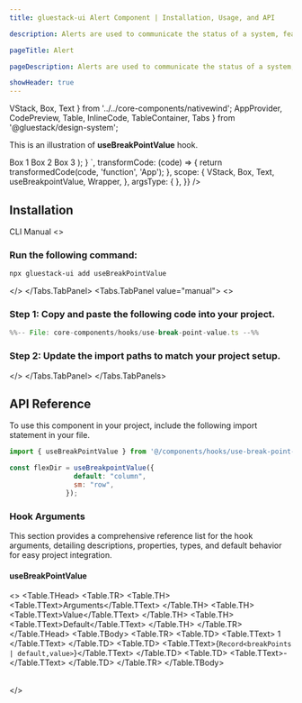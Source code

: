 ```yaml
---
title: gluestack-ui Alert Component | Installation, Usage, and API

description: Alerts are used to communicate the status of a system, feature, or page. They indicate a specific state that may require attention from the user.

pageTitle: Alert

pageDescription: Alerts are used to communicate the status of a system, feature, or page. They indicate a specific state that may require attention from the user.

showHeader: true
---
```



<Meta title="with-nativewind/Hooks/useBreakPointValue" />

  VStack,
  Box,
  Text
} from '../../core-components/nativewind';
  AppProvider,
  CodePreview,
  Table,
  InlineCode,
  TableContainer,
  Tabs
} from '@gluestack/design-system';

This is an illustration of **useBreakPointValue** hook.

<Wrapper>
  <CodePreview
    _rendererWrapper={{ px: '$2.5' }}
    showComponentRenderer={true}
    showArgsController={true}
    metaData={{
      code: `
      function App(){
         const flexDir = useBreakpointValue({
                default: "column",
                sm: "row",
              });
          return (
            <VStack
              style={{
                flexDirection: flexDir,
                gap: 10,
              }}
            >
              <Box className={"justify-center items-center p-4 rounded bg-blue-500"}>
                <Text className="font-bold text-typography-0">Box 1</Text>
              </Box>
              <Box className={"justify-center items-center p-4 rounded bg-blue-600"}>
                <Text className="font-bold text-typography-0">Box 2</Text>
              </Box>
              <Box className={"justify-center items-center p-4 rounded bg-blue-700"}>
                <Text className="font-bold text-typography-0">Box 3</Text>
              </Box>
            </VStack>
          );
        }
      `,
      transformCode: (code) => {
        return transformedCode(code, 'function', 'App');
      },
      scope: {
        VStack,
        Box,
        Text,
        useBreakpointValue,
        Wrapper,
      },
      argsType: {
      },
    }}
  />
</Wrapper>

<br />

## Installation

<Tabs value="cli" type="section">
<Tabs.TabList>
      <Tabs.Tab value="cli">
        <Tabs.TabTitle>CLI</Tabs.TabTitle>
      </Tabs.Tab>
     <Tabs.Tab value="manual">
        <Tabs.TabTitle>Manual</Tabs.TabTitle>
     </Tabs.Tab>
  </Tabs.TabList>
  <Tabs.TabPanels>
    <Tabs.TabPanel value="cli">
<>

### Run the following command:
  ```bash
  npx gluestack-ui add useBreakPointValue
  ```
</>
    </Tabs.TabPanel>
    <Tabs.TabPanel value="manual"> 
<>


### Step 1: Copy and paste the following code into your project.

<CollapsibleCode>

```jsx 
%%-- File: core-components/hooks/use-break-point-value.ts --%% 
```

</CollapsibleCode>

### Step 2: Update the import paths to match your project setup.
</>
    </Tabs.TabPanel>
  </Tabs.TabPanels>
</Tabs>

## API Reference

To use this component in your project, include the following import statement in your file.

```jsx
import { useBreakPointValue } from '@/components/hooks/use-break-point-value';
```

```jsx
const flexDir = useBreakpointValue({
                default: "column",
                sm: "row",
              });
```

### Hook Arguments

This section provides a comprehensive reference list for the hook arguments, detailing descriptions, properties, types, and default behavior for easy project integration.

#### useBreakPointValue

<>
  <TableContainer>
    <Table>
      <Table.THead>
        <Table.TR>
          <Table.TH>
            <Table.TText>Arguments</Table.TText>
          </Table.TH>
          <Table.TH>
            <Table.TText>Value</Table.TText>
          </Table.TH>
          <Table.TH>
            <Table.TText>Default</Table.TText>
          </Table.TH>
        </Table.TR>
      </Table.THead>
      <Table.TBody>
        <Table.TR>
          <Table.TD>
            <Table.TText>
              <InlineCode>1</InlineCode>
            </Table.TText>
          </Table.TD>
          <Table.TD>
            <Table.TText>{`Record<breakPoints | default,value>`}</Table.TText>
          </Table.TD>
          <Table.TD>
            <Table.TText>-</Table.TText>
          </Table.TD>
        </Table.TR>
      </Table.TBody>
    </Table>
  </TableContainer>
</>
